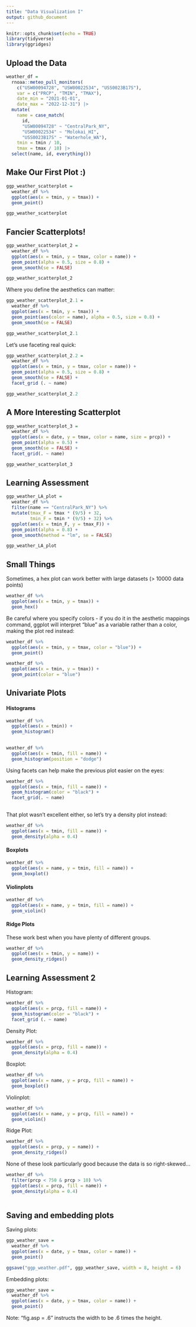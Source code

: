 ```yaml
---
title: "Data Visualization I"
output: github_document
---
```


```r
knitr::opts_chunk$set(echo = TRUE)
library(tidyverse)
library(ggridges)
```

## Upload the Data

```r

weather_df = 
  rnoaa::meteo_pull_monitors(
    c("USW00094728", "USW00022534", "USS0023B17S"),
    var = c("PRCP", "TMIN", "TMAX"), 
    date_min = "2021-01-01",
    date_max = "2022-12-31") |>
  mutate(
    name = case_match(
      id, 
      "USW00094728" ~ "CentralPark_NY", 
      "USW00022534" ~ "Molokai_HI",
      "USS0023B17S" ~ "Waterhole_WA"),
    tmin = tmin / 10,
    tmax = tmax / 10) |>
  select(name, id, everything())

```
## Make Our First Plot :)

```r

ggp_weather_scatterplot = 
  weather_df %>%
  ggplot(aes(x = tmin, y = tmax)) + 
  geom_point()

ggp_weather_scatterplot

```

## Fancier Scatterplots!

```r

ggp_weather_scatterplot_2 = 
  weather_df %>%
  ggplot(aes(x = tmin, y = tmax, color = name)) + 
  geom_point(alpha = 0.5, size = 0.8) + 
  geom_smooth(se = FALSE)

ggp_weather_scatterplot_2

```
Where you define the aesthetics can matter:

```r

ggp_weather_scatterplot_2.1 = 
  weather_df %>%
  ggplot(aes(x = tmin, y = tmax)) + 
  geom_point(aes(color = name), alpha = 0.5, size = 0.8) + 
  geom_smooth(se = FALSE)

ggp_weather_scatterplot_2.1

```

Let's use faceting real quick:

```r

ggp_weather_scatterplot_2.2 = 
  weather_df %>%
  ggplot(aes(x = tmin, y = tmax, color = name)) + 
  geom_point(alpha = 0.5, size = 0.8) + 
  geom_smooth(se = FALSE) + 
  facet_grid (. ~ name)

ggp_weather_scatterplot_2.2

```

## A More Interesting Scatterplot

```r

ggp_weather_scatterplot_3 = 
  weather_df %>%
  ggplot(aes(x = date, y = tmax, color = name, size = prcp)) + 
  geom_point(alpha = 0.5) + 
  geom_smooth(se = FALSE) + 
  facet_grid(. ~ name)

ggp_weather_scatterplot_3


```

## Learning Assessment

```r

ggp_weather_LA_plot = 
  weather_df %>%
  filter(name == "CentralPark_NY") %>%
  mutate(tmax_F = tmax * (9/5) + 32,
         tmin_F = tmin * (9/5) + 32) %>%
  ggplot(aes(x = tmin_F, y = tmax_F)) + 
  geom_point(alpha = 0.8) + 
  geom_smooth(method = "lm", se = FALSE)

ggp_weather_LA_plot

```
## Small Things

Sometimes, a hex plot can work better with large datasets (> 10000 data points)

```r

weather_df %>%
  ggplot(aes(x = tmin, y = tmax)) + 
  geom_hex()

```
Be careful where you specify colors - if you do it in the aesthetic mappings command, ggplot will interpret "blue" as a variable rather than a color, making the plot red instead:

```r

weather_df %>%
  ggplot(aes(x = tmin, y = tmax, color = "blue")) + 
  geom_point()

weather_df %>%
  ggplot(aes(x = tmin, y = tmax)) + 
  geom_point(color = "blue")

```
## Univariate Plots

#### Histograms

```r

weather_df %>%
  ggplot(aes(x = tmin)) + 
  geom_histogram()
 
```
```r

weather_df %>%
  ggplot(aes(x = tmin, fill = name)) + 
  geom_histogram(position = "dodge")

```
Using facets can help make the previous plot easier on the eyes:

```r

weather_df %>%
  ggplot(aes(x = tmin, fill = name)) + 
  geom_histogram(color = "black") + 
  facet_grid(. ~ name)
 
```
That plot wasn't excellent either, so let's try a density plot instead:

```r

weather_df %>%
  ggplot(aes(x = tmin, fill = name)) + 
  geom_density(alpha = 0.4)

```
#### Boxplots

```r

weather_df %>%
  ggplot(aes(x = name, y = tmin, fill = name)) + 
  geom_boxplot()

```
#### Violinplots

```r

weather_df %>%
  ggplot(aes(x = name, y = tmin, fill = name)) + 
  geom_violin()

```
#### Ridge Plots

These work best when you have plenty of different groups.

```r

weather_df %>% 
  ggplot(aes(x = tmin, y = name)) + 
  geom_density_ridges()

```
## Learning Assessment 2

Histogram:

```r

weather_df %>%
  ggplot(aes(x = prcp, fill = name)) +
  geom_histogram(color = "black") + 
  facet_grid (. ~ name)

```
Density Plot:

```r

weather_df %>%
  ggplot(aes(x = prcp, fill = name)) + 
  geom_density(alpha = 0.4)

```

Boxplot:

```r

weather_df %>%
  ggplot(aes(x = name, y = prcp, fill = name)) +
  geom_boxplot()

```
Violinplot:

```r

weather_df %>%
  ggplot(aes(x = name, y = prcp, fill = name)) +
  geom_violin()

```

Ridge Plot:

```r

weather_df %>%
  ggplot(aes(x = prcp, y = name)) + 
  geom_density_ridges()

```
None of these look particularly good because the data is so right-skewed...

```r

weather_df %>%
  filter(prcp < 750 & prcp > 10) %>%
  ggplot(aes(x = prcp, fill = name)) + 
  geom_density(alpha = 0.4)
  

```

## Saving and embedding plots

Saving plots:

```r

ggp_weather_save = 
  weather_df %>%
  ggplot(aes(x = date, y = tmax, color = name)) + 
  geom_point()

ggsave("ggp_weather.pdf", ggp_weather_save, width = 8, height = 6)

```

Embedding plots:

```r

ggp_weather_save = 
  weather_df %>%
  ggplot(aes(x = date, y = tmax, color = name)) + 
  geom_point()

```

Note: "fig.asp = .6" instructs the width to be .6 times the height.